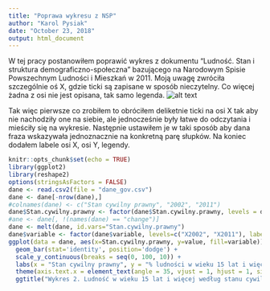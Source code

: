 ```yaml
---
title: "Poprawa wykresu z NSP"
author: "Karol Pysiak"
date: "October 23, 2018"
output: html_document
---
```

W tej pracy postanowiłem poprawić wykres z dokumentu "Ludność. Stan i struktura demograficzno-społeczna" bazującego na Narodowym Spisie Powszechnym Ludności i Mieszkań w 2011. Moją uwagę zwróciła szczególnie oś X, gdzie ticki są zapisane w&nbsp;sposób nieczytelny. Co więcej żadna z osi nie jest opisana, tak samo legenda.
![alt text](previous.jpg)

Tak więc pierwsze co zrobiłem to obróciłem deliketnie ticki na osi X tak aby nie nachodziły one na siebie, ale jednocześnie były łatwe do odczytania i mieściły się na wykresie. Następnie ustawiłem je w taki sposób aby dana fraza wskazywała jednoznacznie na konkretną parę słupków. Na koniec dodałem labele osi X, osi Y, legendy.
```r
knitr::opts_chunk$set(echo = TRUE)
library(ggplot2)
library(reshape2)
options(stringsAsFactors = FALSE)
dane <- read.csv2(file = "dane_gov.csv")
dane <- dane[-nrow(dane),]
#colnames(dane) <- c("Stan cywilny prawny", "2002", "2011")
dane$Stan.cywilny.prawny <- factor(dane$Stan.cywilny.prawny, levels = dane$Stan.cywilny.prawny)
#ane <- dane[, !(names(dane) == "change")]
dane <- melt(dane, id.vars="Stan.cywilny.prawny")
dane$variable <- factor(dane$variable, levels=c("X2002", "X2011"), labels=c("2002", "2011"))
ggplot(data = dane, aes(x=Stan.cywilny.prawny, y=value, fill=variable)) +
  geom_bar(stat='identity', position='dodge') +
  scale_y_continuous(breaks = seq(0, 100, 10)) +
  labs(x = "Stan cywilny prawny", y = "% ludności w wieku 15 lat i więcej", fill = "Rok") +
  theme(axis.text.x = element_text(angle = 35, vjust = 1, hjust = 1, size = 10, face = "bold"), axis.text.y = element_text(face = "bold"), title = element_text(hjust = 0.5)) +
  ggtitle("Wykres 2. Ludność w wieku 15 lat i więcej według stanu cywilnego prawnego\n                                     w latach 2002 i 2011 (w %)")
```
